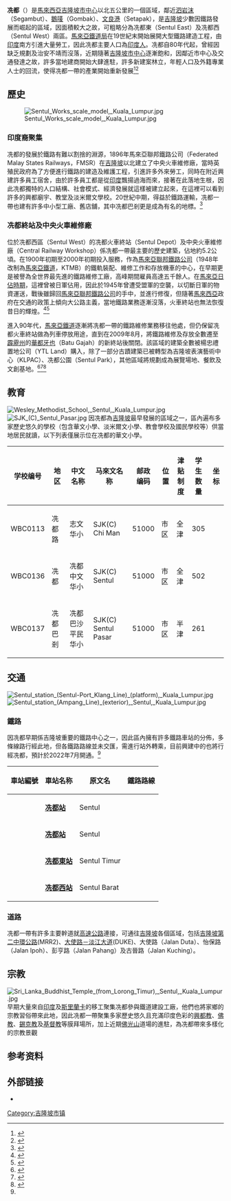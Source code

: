 {{Infobox settlement
| name                    = 冼都
| official_name            = Sentul
| other_name              = 
| settlement_type         = [[聯邦直轄區|聯邦直轄區]][[吉隆坡|吉隆坡市]]的次分區
<!-- transliteration(s) -->
| translit_lang1          =其他文字
| translit_lang1_type     =[[爪夷文|爪夷文]]
| translit_lang1_info     = {{Script|Arab|سنتول}} 
| translit_lang1_type1    =[[淡米尔文|淡米尔文]]
| translit_lang1_info1    ={{lang|ta|செந்தூல்}}
<!-- images, nickname, motto -->
| image_skyline           = File:KLPAC, Boardwalk Fronting.jpg
| image_caption           =吉隆坡表演藝術中心，冼都著名地標
| image_flag               = Flag of Kuala Lumpur, Malaysia.svg
| flag_size                = 140px
| flag_link                  =  
| image_shield            = Seal of Kuala Lumpur.svg
| shield_size                = 100x80px
| shield_link                =  
| etymology               = 
| nickname                =
| motto                   = {{lang|ms|Bersedia Menyumbang, Bandar Raya Cemerlang}}<ref>{{cite web|url=http://www.dbkl.gov.my/index.php?option=com_content&view=article&id=122&Itemid=1009&lang=ms|title=Portal Rasmi Dewan Bandaraya Kuala Lumpur|website=www.dbkl.gov.my|accessdate=2020-08-20|archive-date=2020-05-06|archive-url=https://web.archive.org/web/20200506142950/http://www.dbkl.gov.my/index.php?option=com_content&view=article&id=122&Itemid=1009&lang=ms|dead-url=yes}}</ref><br>''{{lang|en|Ready to Contribute towards an Excellent City}}''<br />“准备为一个优秀的城市做出贡献”
<!-- maps and coordinates -->
| image_map               = 
| mapsize                 =
| map_alt                 =
| map_caption             = 
| pushpin_map             = Malaysia Kuala Lumpur#Malaysia<!-- name of a location map as per Template:Location_map -->
| pushpin_map_caption     = '''冼都'''在[[吉隆坡|吉隆坡]]和[[马来西亚|马来西亚]]的位置
| pushpin_label_position  = <!-- position of the pushpin label: left, right, top, bottom, none -->
| coordinates             = {{coord|3|10|42|N|101|41|43|E|region:MY|display=inline,title}}
<!-- location -->
| subdivision_type        = [[世界政区索引|国家]]
| subdivision_name        = {{flag|马来西亚}}
| subdivision_type1       = [[马来西亚州属|联邦直辖区]]
| subdivision_name1       = {{flag|Kuala Lumpur}}
| subdivision_type2       = [[马来西亚选区列表|选区]]
| subdivision_name2       = {{pc|峇都}}
<!-- established -->
| established_title       = 设立
| established_date        = 
| established_title1      = 
| established_date1       = 
| established_title2      = 
| established_date2       = 
<!-- seat, smaller parts -->
| parts_type              = [[马来西亚地方政府|地方政府]]
| parts_style             = <!-- list, coll (collapsed list), para (paragraph format) -->
| parts                   = [[吉隆坡市政局|吉隆坡市政局]]
<!-- government type, leaders -->
| leader_title            = {{tsl|en|Mayor of Kuala Lumpur|吉隆坡市长|市长}}
| leader_name             = 诺希山·阿末达兰
| leader_title1            = 秘书
| leader_name1             = 
<!-- area -->
| area_footnotes          = 
| area_total_km2          = 
| area_note               = 
<!-- population -->
| population_footnotes    =  
| population_as_of        = 
| population_total        = 
| pop_est_footnotes       = 
| pop_est_as_of           =
| population_est          = 
| population_rank         = 
| population_density_km2  = 
| population_density_metro_km2   =
| population_density_rank        =
<!-- demographics (section 1) -->
| demographics_type1      = 人口数据
| demographics1_footnotes = <ref name="total population">{{cite web |url=http://www.statistics.gov.my/portal/download_Population/files/census2010/Taburan_Penduduk_dan_Ciri-ciri_Asas_Demografi.pdf |title=2010年马来西亚人口和房屋普查：马来西亚人口分布 |publisher=马来西亚国家统计局 |accessdate=2012-04-19 |deadurl=yes |archiveurl=https://web.archive.org/web/20140522234002/http://www.statistics.gov.my/portal/download_Population/files/census2010/Taburan_Penduduk_dan_Ciri-ciri_Asas_Demografi.pdf |archivedate=2014-05-22 |date=2010年更新 }}</ref><!-- for references: use <ref> tags -->
| demographics1_title1    = 
| demographics1_info1     = 
<!-- time zone(s) -->
| timezone               =[[马来西亚标准时间|马来西亚标准时间]]
| utc_offset             = +8
<!-- postal codes, area code -->
| postal_code_type        = [[马来西亚邮政编码|邮政编码]]
| postal_code             = '''55100'''
| area_code_type          = {{tsl|en|Telephone numbers in Malaysia|马来西亚电话区号|电话区号}}
| area_code               = +6-03 22
| registration_plate_type = [[馬來西亞車輛號牌|車牌編碼]]
| registration_plate      = V或W
<!-- website, footnotes -->
| website                 = {{URL|www.dbkl.gov.my}}<!-- {{URL|example.com}} -->
| footnotes                 = 
}}

'''冼都'''（{{lang-ms|Sentul}}）是[[馬來西亞|馬來西亞]][[吉隆坡|吉隆坡]][[吉隆坡市中心|市中心]]以北五公里的一個區域，鄰近[[泗岩沫|泗岩沫]]（Segambut）、[[鵝唛|鵝唛]]（Gombak）、[[文良港|文良港]]（Setapak），是[[吉隆坡|吉隆坡]]少數因鐵路發展而崛起的區域，因面積較大之故，可粗略分為冼都東（Sentul East）及冼都西（Sentul West）兩區。[[馬來亞鐵道|馬來亞鐵道局]]在19世紀末開始展開大型鐵路建造工程，由[[印度|印度]]南方引進大量勞工，因此冼都主要人口為[[馬來西亞印度人|印度人]]。冼都自80年代起，曾經因缺乏規劃及治安不靖而沒落，近期隨著[[吉隆坡市中心|吉隆坡市中心]]逐漸飽和，因鄰近市中心及交通發達之故，許多當地建商開始大肆進駐，許多新建案林立，年輕人口及外籍專業人士的回流，使得冼都一帶的產業開始重新發展<ref name="#1">{{cite web|url=https://www.enanyang.my/%E5%9C%B0%E4%BA%A7/%E3%80%90%E8%A7%86%E9%A2%91%E3%80%91%E5%86%BC%E9%83%BD%E6%97%A7%E5%8C%BA%E9%87%8D%E7%94%9F|title=冼都舊區重生|date=2017-10-01 |publisher=馬來西亞南洋網}}</ref><ref>{{cite web|url=https://www.enanyang.my/%E5%9C%B0%E4%BA%A7/%E6%97%A7%E5%8C%BA%E9%87%8D%E7%94%9F-%E6%B3%A8%E5%85%A5%E6%B4%BB%E5%8A%9B-%E5%86%BC%E9%83%BD%E4%B8%AD%E4%BB%B7%E5%85%AC%E5%AF%93%E5%B4%9B%E8%B5%B7|title=舊區重生 注入活力 冼都中價公寓崛起|date=2018-08-26 |publisher=馬來西亞南洋網}}</ref>

==歷史==
[[File:Sentul_Works_scale_model,_Kuala_Lumpur.jpg|left]]
===印度裔聚集===
冼都的發展於鐵路有難以割捨的淵源，1896年馬來亞聯邦鐵路公司（Federated Malay States Railways，FMSR）在[[吉隆坡|吉隆坡]]以北建立了中央火車維修廠，當時英殖民政府為了方便進行鐵路的建造及維護工程，引進許多外來勞工，同時在附近興建許多員工宿舍，由於許多員工都是從[[印度|印度]]飄揚過海而來，接著在此落地生根，因此冼都獨特的人口結構、社會模式、經濟發展就這樣被建立起來，在這裡可以看到許多的興都廟宇、教堂及淡米爾文學校。20世紀中期，得益於鐵路運輸，冼都一帶也建有許多中小型工廠、舊店舖，其中冼都巴剎更是成為有名的地標。<ref>{{cite web|url=https://www.thestar.com.my/lifestyle/living/2018/09/26/transforming-historical-sentul-depot|title=Historical Sentul Depot to be turned into a lifestyle destination|date=2018-09-26 |publisher=The Star}}</ref>

===冼都終站及中央火車維修廠===
位於冼都西區（Sentul West）的冼都火車終站（Sentul Depot）及中央火車維修廠（Central Railway Workshop）係冼都一帶最主要的歷史建築，佔地約5.2公頃。在1900年初期至2000年初期投入服務，作為[[馬來亞鐵道|馬來亞聯邦鐵路公司]]（1948年改制為[[馬來亞鐵道|馬來亞鐵道]]，KTMB）的鐵軌裝配、維修工作和存放機車的中心，在早期更是被譽為全世界最先進的鐵路維修工廠，高峰期間雇員高達五千餘人。在[[馬來亞日佔時期|馬來亞日佔時期]]，這裡曾被日軍佔用，因此於1945年曾遭受盟軍的空襲，以切斷日軍的物資運送，戰後雖歸回[[馬來亞鐵道|馬來亞聯邦鐵路公司]]的手中，並進行修復，但隨著[[馬來西亞|馬來西亞]]政府在交通的政策上傾向大公路主義，當地鐵路業務逐漸沒落，火車終站也無法恢復昔日的輝煌。<ref>{{cite web|url=https://www.enanyang.my/%E5%89%AF%E5%88%8A/%E5%86%BC%E9%83%BD%E7%81%AB%E8%BD%A6%E6%80%BB%E7%AB%99-%E5%8D%8E%E4%B8%BD%E5%86%8D%E5%8F%98%E8%BA%AB|title=冼都火车总站-华丽再变身|date=2018-10-26 |publisher=馬來西亞南洋網}}</ref><ref>{{cite web|url=https://www.thestar.com.my/lifestyle/features/2010/10/09/sentul--a-historic-railway-town|title=Sentul - a historic railway town|date=2010-10-09|publisher=TheStar|accessdate=2020-08-21|archive-date=2017-10-25|archive-url=https://web.archive.org/web/20171025073831/http://www.thestar.com.my/lifestyle/features/2010/10/09/sentul--a-historic-railway-town/|dead-url=no}}</ref>

進入90年代，[[馬來亞鐵道|馬來亞鐵道]]逐漸將冼都一帶的鐵路維修業務移往他處，但仍保留冼都火車終站做為列車停放用途，直到在2009年8月，將鐵路維修及存放全數遷至[[霹靂州|霹靂州]]的[[華都牙也|華都牙也]]（Batu Gajah）的新終站後關閉。該區域的建築全數被楊忠禮置地公司（YTL Land）購入，除了一部分古蹟建築已被轉型為吉隆坡表演藝術中心（KLPAC）、冼都公園（Sentul Park），其他區域將規劃成為展覽場地、餐飲及文創基地。<ref>{{cite web|url=http://ufood.orientaldaily.com.my/article/259722|title=RIUH週末市集|date=2018-09-14|publisher=馬來西亞東方網|accessdate=2020-08-20|archive-date=2019-11-01|archive-url=https://web.archive.org/web/20191101011542/http://ufood.orientaldaily.com.my/article/259722|dead-url=no}}</ref><ref>{{cite web|url=https://www.malaymail.com/news/life/2018/09/13/110-year-old-sentul-depot-opens-doors-to-public/1672188|title=110-year-old Sentul Depot opens doors to public|date=2018-09-13 |publisher=Malaymail}}</ref><ref>{{cite web|url=https://www.thestar.com.my/business/business-news/2020/08/15/boutique-office-amid-the-greens|title=Boutique office amid the greens|date=2020-08-15 |publisher=TheStar}}</ref>

==教育==
[[File:Wesley_Methodist_School,_Sentul,_Kuala_Lumpur.jpg|left]]
[[File:SJK_(C)_Sentul_Pasar.jpg|left]]
因冼都為[[吉隆坡|吉隆坡]]最早發展的區域之一，區內遍布多家歷史悠久的學校（包含華文小學、淡米爾文小學、教會學校及國民學校等）供當地居民就讀，以下列表僅展示位在冼都的華文小學。
{| class="wikitable sortable"
!学校编号
!地区
!中文名称
!马來文名称
!邮政<br>编码
!位置
!津贴<br>制度
!学生<br>数量
!坐标
|-
|WBC0113
|冼都路
|志文华小
|SJK(C) Chi Man
|51000
|市区
|全津
|305
|{{Coord|3.1853|N|101.6907|E|name=志文}}
|-
|WBC0136
|冼都
|冼都中文华小
|SJK(C) Sentul
|51000
|市区
|全津
|502
|{{Coord|3.1798|N|101.6933|E|name=冼都中文}}
|-
|WBC0137
|冼都巴剎
|冼都巴沙平民华小
|SJK(C) Sentul Pasar
|51000
|市区
|半津
|261
|{{Coord|3.1959|N|101.6912|E|name=冼都巴刹平民}}
|}

==交通==
[[Image:Sentul_station_(Sentul-Port_Klang_Line)_(platform),_Kuala_Lumpur.jpg|left]]
[[File:Sentul_station_(Ampang_Line)_(exterior),_Sentul,_Kuala_Lumpur.jpg|left]]
===鐵路===
因冼都早期係吉隆坡重要的鐵路中心之一，因此區內擁有許多鐵路車站的分佈，多條線路行經此地，但各鐵路路線並未交匯，需進行站外轉乘，目前興建中的{{KLRT line|12}}也將行經冼都，預計於2022年7月開通。<ref name="#1"/>
{|class="wikitable"
|-
!車站編號||車站名称||原文名||鐵路路線
|-
|{{KLRT code|KC|01}}||'''[[冼都站(马来亚铁道)|冼都站]]'''||Sentul || {{KLRT line|1}} 
|-
|{{KLRT code|AG|01}}{{KLRT code|SP|01}}||'''[[冼都站|冼都站]]'''||Sentul || {{KLRT line|3}} {{KLRT line|4}} 
|-
|{{KLRT code|AG|02}}{{KLRT code|SP|02}}||'''[[冼都東站|冼都東站]]'''||Sentul Timur|| {{KLRT line|3}} {{KLRT line|4}}
|-
|{{KLRT code|SSP|16}}||'''[[冼都西站|冼都西站]]'''||Sentul Barat|| {{KLRT line|12}}
|}

===道路===
冼都一帶有許多主要幹道就[[高速公路|高速公路]]連接，可通往[[吉隆坡|吉隆坡]]各個區域，包括{{MES-E|38}}[[吉隆坡第二中環公路|吉隆坡第二中環公路]](MRR2)、{{MES-E|33}}[[大使路－淡江大道|大使路－淡江大道]](DUKE)、大使路（Jalan Duta）、怡保路（Jalan Ipoh）、彭亨路（Jalan Pahang）及古晉路（Jalan Kuching）。

==宗教==
[[File:Sri_Lanka_Buddhist_Temple_(from_Lorong_Timur),_Sentul,_Kuala_Lumpur.jpg|right]]
早期大量來自[[印度|印度]]及[[斯里蘭卡|斯里蘭卡]]的移工聚集冼都參與鐵道建設工廠，他們也將家鄉的宗教習俗帶來此地，因此冼都一帶聚集多家歷史悠久且充滿印度色彩的[[興都教|興都教]]、[[佛教|佛教]]、[[錫克教|錫克教]]及[[基督教|基督教]]等膜拜場所，加上近期[[佛光山|佛光山]]道場的進駐，為冼都帶來多樣化的宗教景觀

==参考资料==
{{reflist|30em}}

==外部链接==
{{Portal|马来西亚}}
{{commons category|Cheras}}
*{{URL|dbkl.gov.my|吉隆坡市政局官网}}

{{吉隆坡}}

[[Category:吉隆坡市镇|Category:吉隆坡市镇]]